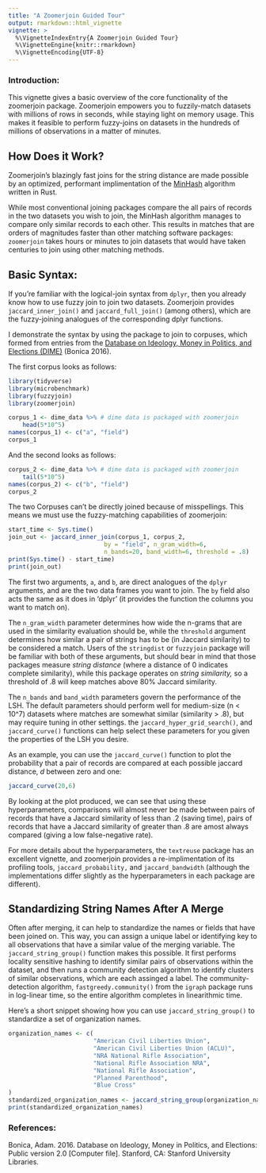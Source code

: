 ```yaml
---
title: "A Zoomerjoin Guided Tour"
output: rmarkdown::html_vignette
vignette: >
  %\VignetteIndexEntry{A Zoomerjoin Guided Tour}
  %\VignetteEngine{knitr::rmarkdown}
  %\VignetteEncoding{UTF-8}
---
```


### Introduction:

This vignette gives a basic overview of the core functionality of the
zoomerjoin package. Zoomerjoin empowers you to fuzzily-match datasets with
millions of rows in seconds, while staying light on memory usage. This makes it
feasible to perform fuzzy-joins on datasets in the hundreds of millions of
observations in a matter of minutes.

## How Does it Work?

Zoomerjoin's blazingly fast joins for the string distance are made possible by
an optimized, performant implimentation of the
[MinHash](https://en.wikipedia.org/wiki/MinHash) algorithm written in Rust.

While most conventional joining packages compare the all pairs of records in
the two datasets you wish to join, the MinHash algorithm manages to compare
only similar records to each other. This results in matches that are orders of
magnitudes faster than other matching software packages: `zoomerjoin` takes
hours or minutes to join datasets that would have taken centuries to join using
other matching methods.

## Basic Syntax:

If you're familiar with the logical-join syntax from `dplyr`, then you already
know how to use fuzzy join to join two datasets. Zoomerjoin provides
`jaccard_inner_join()` and `jaccard_full_join()` (among others), which are the
fuzzy-joining analogues of the corresponding dplyr functions.

I demonstrate the syntax by using the package to join to corpuses, which formed
from entries from the [Database on Ideology, Money in Politics, and Elections
(DIME)](https://data.stanford.edu/dime) (Bonica 2016).

The first corpus looks as follows:

```r
library(tidyverse)
library(microbenchmark)
library(fuzzyjoin)
library(zoomerjoin)

corpus_1 <- dime_data %>% # dime data is packaged with zoomerjoin
    head(5*10^5)
names(corpus_1) <- c("a", "field")
corpus_1
```

And the second looks as follows:

```r
corpus_2 <- dime_data %>% # dime data is packaged with zoomerjoin
    tail(5*10^5)
names(corpus_2) <- c("b", "field")
corpus_2
```

The two Corpuses can't be directly joined because of misspellings. This means
we must use the fuzzy-matching capabilities of zoomerjoin:

```r
start_time <- Sys.time()
join_out <- jaccard_inner_join(corpus_1, corpus_2,
                           by = "field", n_gram_width=6,
                           n_bands=20, band_width=6, threshold = .8)
print(Sys.time() - start_time)
print(join_out)
```

The first two arguments, `a`, and `b`, are direct analogues of the `dplyr`
arguments, and are the two data frames you want to join. The `by` field also
acts the same as it does in 'dplyr' (it provides the function the columns you
want to match on).

The `n_gram_width` parameter determines how wide the n-grams that are used in
the similarity evaluation should be, while the `threshold` argument determines
how similar a pair of strings has to be (in Jaccard similarity) to be
considered a match. Users of the `stringdist` or `fuzzyjoin` package will be
familiar with both of these arguments, but should bear in mind that those
packages measure *string distance* (where a distance of 0 indicates complete
similarity), while this package operates on *string similarity,* so a threshold
of .8 will keep matches above 80% Jaccard similarity.

The `n_bands` and `band_width` parameters govern the performance of the LSH.
The default parameters should perform well for medium-size (n < 10^7) datasets
where matches are somewhat similar (similarity > .8), but may require tuning in
other settings. the `jaccard_hyper_grid_search()`, and `jaccard_curve()` functions
can help select these parameters for you given the properties of the LSH you
desire.

As an example, you can use the `jaccard_curve()` function to plot the probability
that a pair of records are compared at each possible jaccard distance, $d$
between zero and one:

```r
jaccard_curve(20,6)
```

By looking at the plot produced, we can see that using these hyperparameters,
comparisons will almost never be made between pairs of records that have a
Jaccard similarity of less than .2 (saving time), pairs of records that have a
Jaccard similarity of greater than .8 are amost always compared (giving a low
false-negative rate).

For more details about the hyperparameters, the `textreuse` package has an
excellent vignette, and zoomerjoin provides a re-implimentation of its
profiling tools, `jaccard_probability,` and `jaccard_bandwidth` (although the
implementations differ slightly as the hyperparameters in each package are
different).


## Standardizing String Names After A Merge

Often after merging, it can help to standardize the names or fields that have
been joined on. This way, you can assign a unique label or identifying key to
all observations that have a similar value of the merging variable. The
`jaccard_string_group()` function makes this possible. It first performs locality
sensitive hashing to identify similar pairs of observations within the dataset,
and then runs a community detection algorithm to identify clusters of similar
observations, which are each assinged a label. The community-detection
algorithm, `fastgreedy.community()` from the `igraph` package runs in log-linear
time, so the entire algorithm completes in linearithmic time.

Here's a short snippet showing how you can use `jaccard_string_group()` to
standardize a set of organization names.

```r
organization_names <- c(
                        "American Civil Liberties Union",
                        "American Civil Liberties Union (ACLU)",
                        "NRA National Rifle Association",
                        "National Rifle Association NRA",
                        "National Rifle Association",
                        "Planned Parenthood",
                        "Blue Cross"
)
standardized_organization_names <- jaccard_string_group(organization_names, threshold=.5, band_width = 3)
print(standardized_organization_names)
```


### References:

Bonica, Adam. 2016. Database on Ideology, Money in Politics, and Elections: Public version 2.0 [Computer file]. Stanford, CA: Stanford University Libraries.
